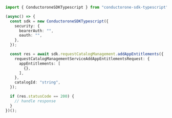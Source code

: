 ```typescript AddAppEntitlements.ts
import { ConductoroneSDKTypescript } from "conductorone-sdk-typescript";

(async() => {
  const sdk = new ConductoroneSDKTypescript({
    security: {
      bearerAuth: "",
      oauth: "",
    },
  });

  const res = await sdk.requestCatalogManagement.addAppEntitlements({
    requestCatalogManagementServiceAddAppEntitlementsRequest: {
      appEntitlements: [
        {},
      ],
    },
    catalogId: "string",
  });

  if (res.statusCode == 200) {
    // handle response
  }
})();
```
